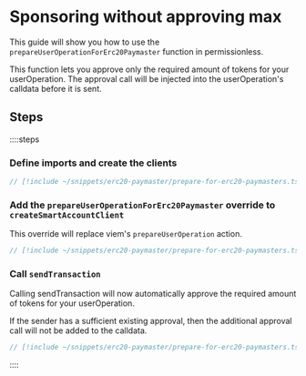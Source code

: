# Sponsoring without approving max

This guide will show you how to use the `prepareUserOperationForErc20Paymaster` function in permissionless.

This function lets you approve only the required amount of tokens for your userOperation. The approval call will be injected into the userOperation's calldata before it is sent.

## Steps

::::steps
### Define imports and create the clients

```ts
// [!include ~/snippets/erc20-paymaster/prepare-for-erc20-paymasters.ts:clients]
```

### Add the `prepareUserOperationForErc20Paymaster` override to `createSmartAccountClient`

This override will replace viem's `prepareUserOperation` action.

```ts
// [!include ~/snippets/erc20-paymaster/prepare-for-erc20-paymasters.ts:prepareUserOperation]
```

### Call `sendTransaction`

Calling sendTransaction will now automatically approve the required amount of tokens for your userOperation.

If the sender has a sufficient existing approval, then the additional approval call will not be added to the calldata.

```ts
// [!include ~/snippets/erc20-paymaster/prepare-for-erc20-paymasters.ts:sendOp]
```

::::

